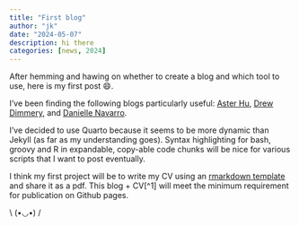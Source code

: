 ---
title: "First blog"
author: "jk"
date: "2024-05-07"
description: hi there
categories: [news, 2024]
---

After hemming and hawing on whether to create a blog and which tool to use, here is my first post 😄.

I've been finding the following blogs particularly useful: [Aster Hu](https://www.asterhu.com/post/2023-03-30-jekyll-migrating-to-quarto/index.html), [Drew Dimmery](https://ddimmery.com/posts/quarto-website/), and [Danielle Navarro](https://blog.djnavarro.net/posts/2022-04-20_porting-to-quarto/).

I've decided to use Quarto because it seems to be more dynamic than Jekyll (as far as my understanding goes). Syntax highlighting for bash, groovy and R in expandable, copy-able code chunks will be nice for various scripts that I want to post eventually.

I think my first project will be to write my CV using an [rmarkdown template](http://svmiller.com/blog/2016/03/svm-r-markdown-cv/) and share it as a pdf. This blog + CV[^1] will meet the minimum requirement for publication on Github pages.

::: center
\\ (•◡•) /
:::

